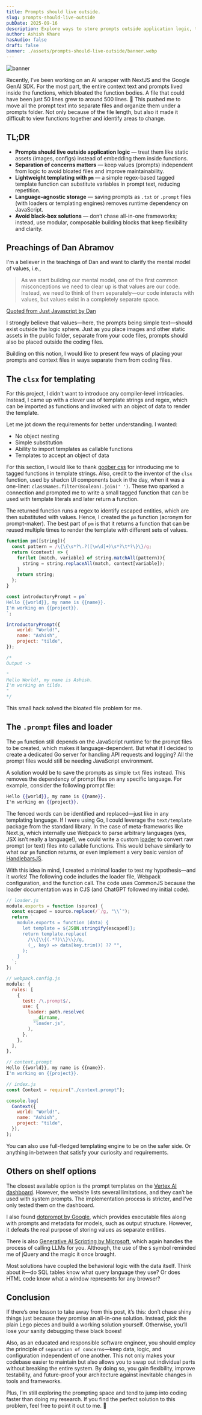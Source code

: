 ```yaml
---
title: Prompts should live outside.
slug: prompts-should-live-outside
pubDate: 2025-09-16
description: Explore ways to store prompts outside application logic, treating them as separate, interpolable data entities.
author: Ashish Khare
hasAudio: false
draft: false
banner: ./assets/prompts-should-live-outside/banner.webp
---
```


![banner](./assets/prompts-should-live-outside/banner.webp)

Recently, I’ve been working on an AI wrapper with NextJS and the Google GenAI SDK. For the most part, the entire context text and prompts lived inside the functions, which bloated the function bodies. A file that could have been just 50 lines grew to around 500 lines. 🤯 This pushed me to move all the prompt text into separate files and organize them under a prompts folder. Not only because of the file length, but also it made it difficult to view functions together and identify areas to change.

## TL;DR

* **Prompts should live outside application logic** — treat them like static assets (images, configs) instead of embedding them inside functions.
* **Separation of concerns matters** — keep values (prompts) independent from logic to avoid bloated files and improve maintainability.
* **Lightweight templating with `pm`** — a simple regex-based tagged template function can substitute variables in prompt text, reducing repetition.
* **Language-agnostic storage** — saving prompts as `.txt` or `.prompt` files (with loaders or templating engines) removes runtime dependency on JavaScript.
* **Avoid black-box solutions** — don’t chase all-in-one frameworks; instead, use modular, composable building blocks that keep flexibility and clarity.

## Preachings of Dan Abramov

I'm a believer in the teachings of Dan and want to clarify the mental model of values, i.e.,

> As we start building our mental model, one of the first common misconceptions
> we need to clear up is that values are our code. Instead, we need to think of them
> separately—our code interacts with values, but values exist in a completely
> separate space.

[Quoted from Just Javascript by Dan](https://justjavascript.com/)

I strongly believe that values—here, the prompts being simple text—should exist outside the logic sphere. Just as you place images and other static assets in the public folder, separate from your code files, prompts should also be placed outside the coding files.

Building on this notion, I would like to present few ways of placing your prompts and context files in ways separate them from coding files.

## The `clsx` for templating

For this project, I didn't want to introduce any compiler-level intricacies. Instead, I came up with a clever use of template strings and regex, which can be imported as functions and invoked with an object of data to render the template.

Let me jot down the requirements for better understanding. I wanted:

* No object nesting
* Simple substitution
* Ability to import templates as callable functions
* Templates to accept an object of data

For this section, I would like to thank [goober css](https://goober.rocks/) for introducing me to tagged functions in template strings. Also, credit to the inventor of the `clsx` function, used by shadcn UI components back in the day, when it was a one-liner: `classNames.filter(Boolean).join(' ')`. These two sparked a connection and prompted me to write a small tagged function that can be used with template literals and later return a function.

The returned function runs a regex to identify escaped entities, which are then substituted with values. Hence, I created the `pm` function (acronym for prompt-maker). The best part of `pm` is that it returns a function that can be reused multiple times to render the template with different sets of values.


```js
function pm([string]){
  const pattern = /\{\{\s*?\.?([\w\d]+)\s*?\t*?\}\}/g;
  return (context) => {
    for(let [match, variable] of string.matchAll(pattern)){
      string = string.replaceAll(match, context[variable]);
    }
    return string;
  };
}

const introductoryPrompt = pm`
Hello {{world}}, my name is {{name}}.
I'm working on {{project}}.
`;

introductoryPrompt({ 
	world: "World!", 
	name: "Ashish", 
	project: "tilde",
});

/*
Output ->

"
Hello World!, my name is Ashish.
I'm working on tilde.
"
*/
```

This small hack solved the bloated file problem for me.

## The `.prompt` files and loader

The `pm` function still depends on the JavaScript runtime for the prompt files to be created, which makes it language-dependent. But what if I decided to create a dedicated Go server for handling API requests and logging? All the prompt files would still be needing JavaScript environment.

A solution would be to save the prompts as simple `txt` files instead. This removes the dependency of prompt files on any specific language. For example, consider the following prompt file:

```hbs
Hello {{world}}, my name is {{name}}.
I'm working on {{project}}.
```

The fenced words can be identified and replaced—just like in any templating language. If I were using Go, I could leverage the `text/template` package from the standard library. In the case of meta-frameworks like Next.js, which internally use Webpack to parse arbitrary languages (yes, JSX isn’t really a language!), we could write a custom [loader](https://webpack.js.org/loaders/) to convert raw prompt (or text) files into callable functions. This would behave similarly to what our `pm` function returns, or even implement a very basic version of [HandlebarsJS](https://handlebarsjs.com/).

With this idea in mind, I created a minimal loader to test my hypothesis—and it works! The following code includes the loader file, Webpack configuration, and the function call. The code uses CommonJS because the loader documentation was in CJS (and ChatGPT followed my initial code).

```js
// loader.js
module.exports = function (source) {
  const escaped = source.replace(/`/g, "\\`");
  return `
    module.exports = function (data) {
      let template = ${JSON.stringify(escaped)};
      return template.replace(
        /\\{\\{(.*?)\\}\\}/g, 
        (_, key) => data[key.trim()] ?? "",
      );
    }
  `;
};

// webpack.config.js
module: {
  rules: [
    {
      test: /\.prompt$/,
      use: {
        loader: path.resolve(
          __dirname, 
          "loader.js",
        ),
      },
    },
  ],
},

// context.prompt
Hello {{world}}, my name is {{name}}.
I'm working on {{project}}.

// index.js
const Context = require("./context.prompt");

console.log(
  Context({ 
    world: "World!", 
    name: "Ashish", 
    project: "tilde",
  }),
);


```

You can also use full-fledged templating engine to be on the safer side. Or anything in-between that satisfy your curiosity and requirements.

## Others on shelf options

The closest available option is the prompt templates on the [Vertex AI dashboard](https://cloud.google.com/vertex-ai/generative-ai/docs/learn/prompts/prompt-templates). However, the website lists several limitations, and they can’t be used with system prompts. The implementation process is stricter, and I’ve only tested them on the dashboard.

I also found [dotprompt by Google](https://github.com/google/dotprompt), which provides executable files along with prompts and metadata for models, such as output structure. However, it defeats the real purpose of storing values as separate entities.

There is also [Generative AI Scripting by Microsoft](https://microsoft.github.io/genaiscript/), which again handles the process of calling LLMs for you. Although, the use of the `$` symbol reminded me of jQuery and the magic it once brought.

Most solutions have coupled the behavioral logic with the data itself. Think about it—do SQL tables know what query language they use? Or does HTML code know what a window represents for any browser?

## Conclusion

If there’s one lesson to take away from this post, it’s this: don’t chase shiny things just because they promise an all-in-one solution. Instead, pick the plain Lego pieces and build a working solution yourself. Otherwise, you’ll lose your sanity debugging these black boxes!

Also, as an educated and responsible software engineer, you should employ the principle of `separation of concerns`—keep data, logic, and configuration independent of one another. This not only makes your codebase easier to maintain but also allows you to swap out individual parts without breaking the entire system. By doing so, you gain flexibility, improve testability, and future-proof your architecture against inevitable changes in tools and frameworks.

Plus, I’m still exploring the prompting space and tend to jump into coding faster than doing my research. If you find the perfect solution to this problem, feel free to point it out to me. 🙇